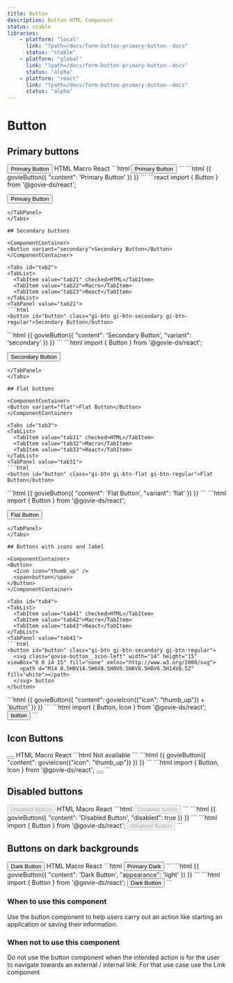 ```yaml
---
title: Button
description: Button HTML Component
status: stable
libraries:
    - platform: "local"
      link: "?path=/docs/form-button-primary-button--docs"
      status: "stable"
    - platform: "global"
      link: "?path=/docs/form-button-primary-button--docs"
      status: "alpha"
    - platform: "react"
      link: "?path=/docs/form-button-primary-button--docs"
      status: "alpha"
---
```


# Button

<ComponentStatusBlock componentId="button" />

## Primary buttons

<ComponentContainer>
  <Button>Primary Button</Button>
</ComponentContainer>

<Tabs id="tab1">
  <TabList>
    <TabItem value="tab11" checked>HTML</TabItem>
    <TabItem value="tab12">Macro</TabItem>
    <TabItem value="tab13">React</TabItem>
  </TabList>
  <TabPanel value="tab11">
  ```html
  <button id="button" class="gi-btn gi-btn-primary gi-btn-regular">Primary Button</button>
  ```
  </TabPanel>
  <TabPanel value="tab12">
  ```html
  {{ govieButton({
    "content": 'Primary Button'
  }) }}
  ```
  </TabPanel>
  <TabPanel value="tab13">
  ```react
  import { Button } from '@govie-ds/react';

  <Button>Primary Button</Button>
  ```
  </TabPanel>
</Tabs>

## Secondary buttons

<ComponentContainer>
<Button variant="secondary">Secondary Button</Button>
</ComponentContainer>

<Tabs id="tab2">
  <TabList>
    <TabItem value="tab21" checked>HTML</TabItem>
    <TabItem value="tab22">Macro</TabItem>
    <TabItem value="tab23">React</TabItem>
  </TabList>
  <TabPanel value="tab21">
  ```html
  <button id="button" class="gi-btn gi-btn-secondary gi-btn-regular">Secondary Button</button>
  ```
  </TabPanel>
  <TabPanel value="tab22">
  ```html
  {{ govieButton({
    "content": 'Secondary Button',
    "variant": 'secondary'
  }) }}
  ```
  </TabPanel>
  <TabPanel value="tab23">
  ```html
  import { Button } from '@govie-ds/react';
  
  <Button variant="secondary">Secondary Button</Button>
  ```
  </TabPanel>
</Tabs>

## Flat buttons

<ComponentContainer>
  <Button variant="flat">Flat Button</Button>
</ComponentContainer>

<Tabs id="tab3">
  <TabList>
    <TabItem value="tab31" checked>HTML</TabItem>
    <TabItem value="tab32">Macro</TabItem>
    <TabItem value="tab33">React</TabItem>
  </TabList>
  <TabPanel value="tab31">
  ```html
  <button id="button" class="gi-btn gi-btn-flat gi-btn-regular">Flat Button</button>
  ```
  </TabPanel>
  <TabPanel value="tab32">
  ```html
  {{ govieButton({
    "content": 'Flat Button',
    "variant": 'flat'
  }) }}
  ```
  </TabPanel>
  <TabPanel value="tab33">
  ```html
  import { Button } from '@govie-ds/react';
  
  <Button variant="flat">Flat Button</Button>
  ```
  </TabPanel>
</Tabs>

## Buttons with icons and label

<ComponentContainer>
  <Button>
    <Icon icon="thumb_up" />
    <span>button</span>
  </Button>
</ComponentContainer>

<Tabs id="tab4">
  <TabList>
    <TabItem value="tab41" checked>HTML</TabItem>
    <TabItem value="tab42">Macro</TabItem>
    <TabItem value="tab43">React</TabItem>
  </TabList>
  <TabPanel value="tab41">
  ```html
  <button id="button" class="gi-btn gi-btn-secondary gi-btn-regular">
    <svg class="govie-button__icon-left" width="14" height="15" viewBox="0 0 14 15" fill="none" xmlns="http://www.w3.org/2000/svg">
      <path d="M14 8.5H8V14.5H6V8.5H0V6.5H6V0.5H8V6.5H14V8.5Z" fill="white"></path>
    </svg> button
  </button>
  ```
  </TabPanel>
  <TabPanel value="tab42">
  ```html
  {{ govieButton({
    "content": govieIcon({"icon": "thumb_up"}) + 'button'
  }) }}
  ```
  </TabPanel>
  <TabPanel value="tab43">
  ```html
  import { Button, Icon } from '@govie-ds/react';
  
  <Button>
    <Icon icon="thumb_up" />
    button
  </Button>
  ```
  </TabPanel>
</Tabs>

## Icon Buttons

<ComponentContainer>
  <Button>
    <Icon icon="thumb_up" />
  </Button>
</ComponentContainer>

<Tabs id="tab5">
  <TabList>
    <TabItem value="tab51" checked>HTML</TabItem>
    <TabItem value="tab52">Macro</TabItem>
    <TabItem value="tab53">React</TabItem>
  </TabList>
  <TabPanel value="tab51">
  ```html
  Not available
  ```
  </TabPanel>
  <TabPanel value="tab52">
  ```html
  {{ govieButton({
    "content": govieIcon({"icon": "thumb_up"})
  }) }}
  ```
  </TabPanel>
  <TabPanel value="tab53">
  ```html
  import { Button, Icon } from '@govie-ds/react';
  
  <Button>
    <Icon icon="thumb_up" />
  </Button>
  ```
  </TabPanel>
</Tabs>

## Disabled buttons

<ComponentContainer>
  <Button disabled={true}>
    <span>Disabled Button</span>
  </Button>
</ComponentContainer>

<Tabs id="tab6">
  <TabList>
    <TabItem value="tab61" checked>HTML</TabItem>
    <TabItem value="tab62">Macro</TabItem>
    <TabItem value="tab63">React</TabItem>
  </TabList>
  <TabPanel value="tab61">
  ```html
  <button id="button" data-module="govie-button" disabled="true" aria-disabled="true" class="gi-btn gi-btn-regular gi-btn-primary-disabled">Disabled button</button>
  ```
  </TabPanel>
  <TabPanel value="tab62">
  ```html
  {{ govieButton({
    "content": 'Disabled Button',
    "disabled": true
  }) }}
  ```
  </TabPanel>
  <TabPanel value="tab63">
  ```html
  import { Button } from '@govie-ds/react';
  
  <Button disabled={true}>
    Disabled Button
  </Button>
  ```
  </TabPanel>
</Tabs>

## Buttons on dark backgrounds

<ComponentContainer className="gi-bg-black gi-p-4">
  <Button appearance="light">
    <span>Dark Button</span>
  </Button>
</ComponentContainer>

<Tabs id="tab7">
  <TabList>
    <TabItem value="tab71" checked>HTML</TabItem>
    <TabItem value="tab72">Macro</TabItem>
    <TabItem value="tab73">React</TabItem>
  </TabList>
  <TabPanel value="tab71">
  ```html
  <button class="gi-btn gi-btn-primary-dark gi-btn-regular">Primary Dark</button>
  ```
  </TabPanel>
  <TabPanel value="tab72">
  ```html
  {{ govieButton({
    "content": 'Dark Button',
    "appearance": 'light'
  }) }}
  ```
  </TabPanel>
  <TabPanel value="tab73">
  ```html
  import { Button } from '@govie-ds/react';
  
  <Button appearance="light">
    Dark Button
  </Button>
  ```
  </TabPanel>
</Tabs>

### When to use this component

Use the button component to help users carry out an action like starting an application or saving their information.

### When not to use this component

Do not use the button component when the intended action is for the user to navigate towards an external / internal link. For that use case use the Link component
